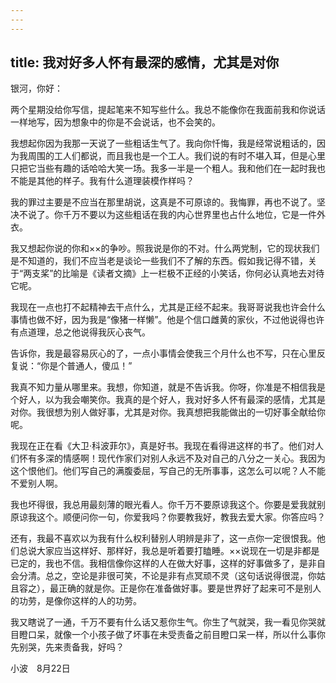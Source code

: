 ```yaml
---
---
---
```

title: 我对好多人怀有最深的感情，尤其是对你
---

银河，你好：

两个星期没给你写信，提起笔来不知写些什么。我总不能像你在我面前我和你说话一样地写，因为想象中的你是不会说话，也不会笑的。

我想起你因为我那一天说了一些粗话生气了。我向你忏悔，我是经常说粗话的，因为我周围的工人们都说，而且我也是一个工人。我们说的有时不堪入耳，但是心里只把它当些有趣的话哈哈大笑一场。我多一半是一个粗人。我和他们在一起时我也不能是其他的样子。我有什么道理装模作样吗？

我的罪过主要是不应当在那里胡说，这真是不可原谅的。我悔罪，再也不说了。坚决不说了。你千万不要以为这些粗话在我的内心世界里也占什么地位，它是一件外衣。

我又想起你说的你和××的争吵。照我说是你的不对。什么两党制，它的现状我们是不知道的，我们不应当老是谈论一些我们不了解的东西。假如我记得不错，关于“两支桨”的比喻是《读者文摘》上一栏极不正经的小笑话，你何必认真地去对待它呢。

我现在一点也打不起精神去干点什么，尤其是正经不起来。我哥哥说我也许会什么事情也做不好，因为我是“像猪一样懒”。他是个信口雌黄的家伙，不过他说得也许有点道理，总之他说得我灰心丧气。

告诉你，我是最容易灰心的了，一点小事情会使我三个月什么也不写，只在心里反复说：“你是个普通人，傻瓜！”

我真不知力量从哪里来。我想，你知道，就是不告诉我。你呀，你准是不相信我是个好人，以为我会嘲笑你。我真的是个好人，我对好多人怀有最深的感情，尤其是对你。我很想为别人做好事，尤其是对你。我真想把我能做出的一切好事全献给你呢。

我现在正在看《大卫·科波菲尔》，真是好书。我现在看得进这样的书了。他们对人们怀有多深的情感啊！现代作家们对别人永远不及对自己的八分之一关心。我因为这个恨他们。他们写自己的满腹委屈，写自己的无所事事，这怎么可以呢？人不能不爱别人啊。

我也坏得很，我总用最刻薄的眼光看人。你千万不要原谅我这个。你要是爱我就别原谅我这个。顺便问你一句，你爱我吗？你要教我好，教我去爱大家。你答应吗？

还有，我最不喜欢以为我有什么权利替别人明辨是非了，这一点你一定很恨我。他们总说大家应当这样好、那样好，我总是听着要打瞌睡。××说现在一切是非都是已定的，我也不信。我相信像你这样的人在做大好事，这样的好事做多了，是非自会分清。总之，空论是非很可笑，不论是非有点冥顽不灵（这句话说得很混，你姑且容之），最正确的就是你。正是你在准备做好事。要是世界好了起来可不是别人的功劳，是像你这样的人的功劳。

我又瞎说了一通，千万不要有什么话又惹你生气。你生了气就哭，我一看见你哭就目瞪口呆，就像一个小孩子做了坏事在未受责备之前目瞪口呆一样，所以什么事你先别哭，先来责备我，好吗？

小波　8月22日